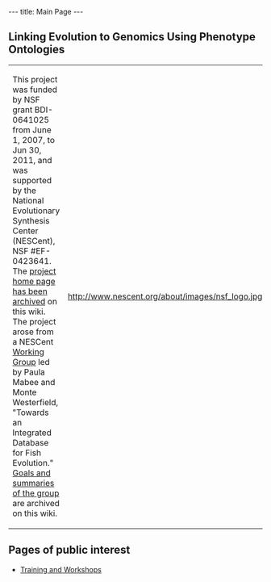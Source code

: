 ---
title: Main Page
---

{{EventBox1|
* '''Try the Beta version of the [http://kb.phenoscape.org Phenoscape Knowledgebase].'''  Development is very much in progress, and your feedback is welcome!
* Check out the latest news on the [http://blog.phenoscape.org/ Phenoscape blog], including the latest changes to PATO, a new bridging Vertebrate Anatomy Ontology, and the launch of a new Phenotype Ontology Research Coordination Network.
* Our 2010 NSF ABI grant application titled "'''Ontology-enabled reasoning across phenotypes from evolution and model organisms'''" has been awarded and started July 1. Watch this page for a soon-to-be-updated project overview.}}

<!--
== Ontology-enabled reasoning across phenotypes from evolution and model organisms ==
-->
== Linking Evolution to Genomics Using Phenotype Ontologies ==
{|
|-
| This project was funded by NSF grant BDI<nowiki>-</nowiki>0641025 from June 1, 2007, to Jun 30, 2011, and was supported by the National Evolutionary Synthesis Center (NESCent), NSF #EF-0423641. The [[Phenoscape I| project home page has been archived]] on this wiki. The project arose from a NESCent <span class="plainlinks">[http://www.nescent.org/science/workinggroup.php Working Group]</span> led by Paula Mabee and Monte Westerfield, "Towards an Integrated Database for Fish Evolution." [[Fish Evolution Working Group|Goals and summaries of the group]] are archived on this wiki.
| http://www.nescent.org/about/images/nsf_logo.jpg
|}

==Pages of public interest==

* [[Training and Workshops]]